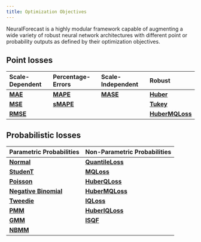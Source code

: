 ```yaml
---
title: Optimization Objectives
---
```


NeuralForecast is a highly modular framework capable of augmenting a
wide variety of robust neural network architectures with different point
or probability outputs as defined by their optimization objectives.

## Point losses

| Scale-Dependent                             | Percentage-Errors                             | Scale-Independent                           | Robust                                                    |
|:-----------------|:-------------------|:-----------------|:---------------|
| [**MAE**](../../losses.pytorch#class-mae)   | [**MAPE**](../../losses.pytorch#class-mape)   | [**MASE**](../../losses.pytorch#class-mase) | [**Huber**](../losses.pytorch#class-huberloss)            |
| [**MSE**](../../losses.pytorch#class-mse)   | [**sMAPE**](../../losses.pytorch#class-smape) |                                             | [**Tukey**](../../losses.pytorch#class-tukeyloss)         |
| [**RMSE**](../../losses.pytorch#class-rmse) |                                               |                                             | [**HuberMQLoss**](../../losses.pytorch#class-hubermqloss) |

## Probabilistic losses

| Parametric Probabilities                                             | Non-Parametric Probabilities                                |
|:-----------------------------------|:-----------------------------------|
| [**Normal**](../../losses.pytorch#class-distributionloss)            | [**QuantileLoss**](../../losses.pytorch#class-quantileloss) |
| [**StudenT**](../../losses.pytorch#class-distributionloss)           | [**MQLoss**](../../losses.pytorch#class-mqloss)             |
| [**Poisson**](../../losses.pytorch#class-distributionloss)           | [**HuberQLoss**](../../losses.pytorch#class-huberiqloss)    |
| [**Negative Binomial**](../../losses.pytorch#class-distributionloss) | [**HuberMQLoss**](../../losses.pytorch#class-hubermqloss)   |
| [**Tweedie**](../../losses.pytorch#class-distributionloss)           | [**IQLoss**](../../losses.pytorch#class-iqloss)             |
| [**PMM**](../../losses.pytorch#class-pmm)                            | [**HuberIQLoss**](../../losses.pytorch#class-huberiqloss)   |
| [**GMM**](../../losses.pytorch#class-gmm)                            | [**ISQF**](../../losses.pytorch#class-isqf)                 |
| [**NBMM**](../../losses.pytorch#class-nbmm)                          |                                                             |

